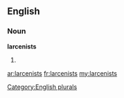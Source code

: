 ==English==

===Noun===
'''larcenists'''

# {{plural of|[[larcenist]]}}

[[Category:English plurals]]

[[ar:larcenists]]
[[fr:larcenists]]
[[my:larcenists]]